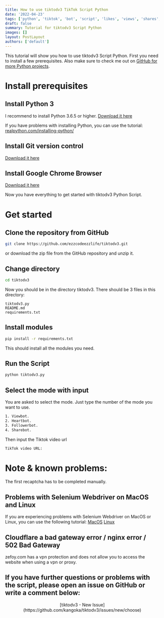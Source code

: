 ```yaml
---
title: How to use tiktodv3 TikTok Script Python
date: '2022-04-23'
tags: ['python', 'tiktok', 'bot', 'script', 'likes', 'views', 'shares', 'tiktodv3']
draft: false
summary: Tutorial for tiktodv3 Script Python
images: []
layout: PostLayout
authors: ['default']
---
```


This tutorial will show you how to use tiktodv3 Script Python. First you need to install a few prerequisites. Also make sure to check me out on [GitHub for more Python projects](https://github.com/ezzcodeezzlife).

# Install prerequisites

## Install Python 3

I recommend to install Python 3.6.5 or higher.
[Download it here](https://www.python.org/downloads/)

If you have problems with installing Python, you can use the tutorial:
[realpython.com/installing-python/](https://realpython.com/installing-python/)

## Install Git version control

[Download it here](https://git-scm.com/downloads)

## Install Google Chrome Browser

[Download it here](https://www.google.com/intl/en_en/chrome/)

Now you have everything to get started with tiktodv3 Python Script.

# Get started

## Clone the repository from GitHub

```bash
git clone https://github.com/ezzcodeezzlife/tiktodv3.git
```

or download the zip file from the GitHub repository and unzip it.

## Change directory

```bash
cd tiktodv3
```

Now you should be in the directory tiktodv3.
There should be 3 files in this directory:

```
tiktodv3.py
README.md
requirements.txt
```

## Install modules

```bash
pip install -r requirements.txt
```

This should install all the modules you need.

## Run the Script

```bash
python tiktodv3.py
```

## Select the mode with input

You are asked to select the mode. Just type the number of the mode you want to use.

```bash
1. Viewbot.
2. Heartbot.
3. Followerbot.
4. Sharebot.
```

Then input the Tiktok video url

```bash
TikTok video URL:
```

# Note & known problems:

The first recaptcha has to be completed manually.

## Problems with Selenium Webdriver on MacOS and Linux

If you are experiencing problems with Selenium Webdriver on MacOS or Linux, you can use the following tutorial:
[MacOS](https://www.swtestacademy.com/install-chrome-driver-on-mac/)
[Linux](https://gist.github.com/mikesmullin/2636776)

## Cloudflare a bad gateway error / nginx error / 502 Bad Gateway

zefoy.com has a vpn protection and does not allow you to access the website when using a vpn or proxy.

## If you have further questions or problems with the script, please open an issue on GitHub or write a comment below:

<center>[tiktodv3 - New Issue](https://github.com/kangoka/tiktodv3/issues/new/choose)</center>
